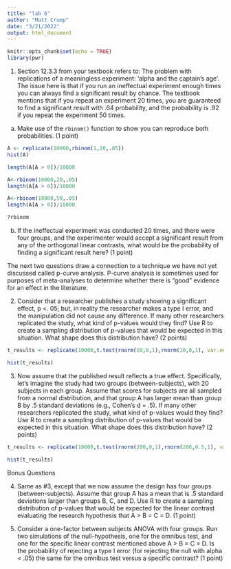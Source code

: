 ```yaml
---
title: "lab 6"
author: "Matt Crump"
date: "3/21/2022"
output: html_document
---
```


```r
knitr::opts_chunk$set(echo = TRUE)
library(pwr)
```


1. Section 12.3.3 from your textbook refers to: The problem with replications of a meaningless experiment: 'alpha and the captain's age'. The issue here is that if you run an ineffectual experiment enough times you can always find a significant result by chance. The textbook mentions that if you repeat an experiment 20 times, you are guaranteed to find a significant result with .64 probability, and the probability is .92 if you repeat the experiment 50 times.

a. Make use of the `rbinom()` function to show you can reproduce both probabilities. (1 point)

```r
A <- replicate(10000,rbinom(1,20,.05))
hist(A)

length(A[A > 0])/10000

A<-rbinom(10000,20,.05)
length(A[A > 0])/10000

A<-rbinom(10000,50,.05)
length(A[A > 0])/10000

?rbinom
```


b. If the ineffectual experiment was conducted 20 times, and there were four groups, and the experimenter would accept a significant result from any of the orthogonal linear contrasts, what would be the probability of finding a significant result here? (1 point)

The next two questions draw a connection to a technique we have not yet discussed called p-curve analysis. P-curve analysis is sometimes used for purposes of meta-analyses to determine whether there is "good" evidence for an effect in the literature.

2. Consider that a researcher publishes a study showing a significant effect, p <. 05; but, in reality the researcher makes a type I error, and the manipulation did not cause any difference. If many other researchers replicated the study, what kind of p-values would they find? Use R to create a sampling distribution of p-values that would be expected in this situation. What shape does this distribution have? (2 points)

```r
t_results <- replicate(10000,t.test(rnorm(10,0,1),rnorm(10,0,1), var.equal = TRUE)$p.value)

hist(t_results)

```


3. Now assume that the published result reflects a true effect. Specifically, let's imagine the study had two groups (between-subjects), with 20 subjects in each group. Assume that scores for subjects are all sampled from a normal distribution, and that group A has larger mean than group B by .5 standard deviations (e.g., Cohen's d = .5). If many other researchers replicated the study, what kind of p-values would they find? Use R to create a sampling distribution of p-values that would be expected in this situation. What shape does this distribution have? (2 points) 

```r
t_results <- replicate(10000,t.test(rnorm(200,0,1),rnorm(200,0.5,1), var.equal = TRUE)$p.value)

hist(t_results)

```

Bonus Questions

4. Same as #3, except that we now assume the design has four groups (between-subjects). Assume that group A has a mean that is .5 standard deviations larger than groups B, C, and D. Use R to create a sampling distribution of p-values that would be expected for the linear contrast evaluating the research hypothesis that A > B = C = D. (1 point)

5. Consider a one-factor between subjects ANOVA with four groups. Run two simulations of the null-hypothesis, one for the omnibus test, and one for the specific linear contrast mentioned above A > B = C = D. Is the probability of rejecting a type I error (for rejecting the null with alpha < .05) the same for the omnibus test versus a specific contrast? (1 point)
